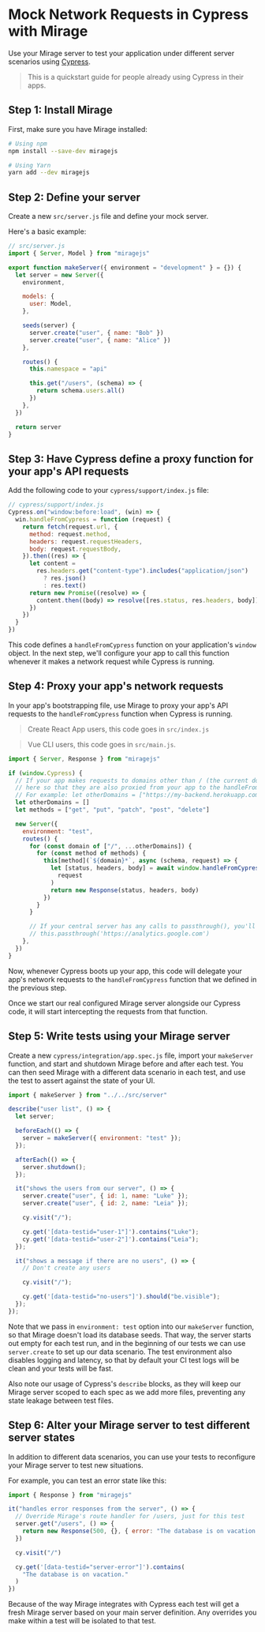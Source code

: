 # Mock Network Requests in Cypress with Mirage

Use your Mirage server to test your application under different server scenarios using [Cypress](https://www.cypress.io/).

> This is a quickstart guide for people already using Cypress in their apps.

## Step 1: Install Mirage

First, make sure you have Mirage installed:

```bash
# Using npm
npm install --save-dev miragejs

# Using Yarn
yarn add --dev miragejs
```

## Step 2: Define your server

Create a new `src/server.js` file and define your mock server.

Here's a basic example:

```js
// src/server.js
import { Server, Model } from "miragejs"

export function makeServer({ environment = "development" } = {}) {
  let server = new Server({
    environment,

    models: {
      user: Model,
    },

    seeds(server) {
      server.create("user", { name: "Bob" })
      server.create("user", { name: "Alice" })
    },

    routes() {
      this.namespace = "api"

      this.get("/users", (schema) => {
        return schema.users.all()
      })
    },
  })

  return server
}
```

## Step 3: Have Cypress define a proxy function for your app's API requests

Add the following code to your `cypress/support/index.js` file:

```js
// cypress/support/index.js
Cypress.on("window:before:load", (win) => {
  win.handleFromCypress = function (request) {
    return fetch(request.url, {
      method: request.method,
      headers: request.requestHeaders,
      body: request.requestBody,
    }).then((res) => {
      let content =
        res.headers.get("content-type").includes("application/json")
          ? res.json()
          : res.text()
      return new Promise((resolve) => {
        content.then((body) => resolve([res.status, res.headers, body]))
      })
    })
  }
})
```

This code defines a `handleFromCypress` function on your application's `window` object. In the next step, we'll configure your app to call this function whenever it makes a network request while Cypress is running.

## Step 4: Proxy your app's network requests

In your app's bootstrapping file, use Mirage to proxy your app's API requests to the `handleFromCypress` function when Cypress is running.

> Create React App users, this code goes in `src/index.js`

> Vue CLI users, this code goes in `src/main.js`.

```js
import { Server, Response } from "miragejs"

if (window.Cypress) {
  // If your app makes requests to domains other than / (the current domain), add them
  // here so that they are also proxied from your app to the handleFromCypress function.
  // For example: let otherDomains = ["https://my-backend.herokuapp.com/"]
  let otherDomains = []
  let methods = ["get", "put", "patch", "post", "delete"]

  new Server({
    environment: "test",
    routes() {
      for (const domain of ["/", ...otherDomains]) {
        for (const method of methods) {
          this[method](`${domain}*`, async (schema, request) => {
            let [status, headers, body] = await window.handleFromCypress(
              request
            )
            return new Response(status, headers, body)
          })
        }
      }

      // If your central server has any calls to passthrough(), you'll need to duplicate them here
      // this.passthrough('https://analytics.google.com')
    },
  })
}
```


Now, whenever Cypress boots up your app, this code will delegate your app's network requests to the `handleFromCypress` function that we defined in the previous step.

Once we start our real configured Mirage server alongside our Cypress code, it will start intercepting the requests from that function.

## Step 5: Write tests using your Mirage server

Create a new `cypress/integration/app.spec.js` file, import your `makeServer` function, and start and shutdown Mirage before and after each test. You can then seed Mirage with a different data scenario in each test, and use the test to assert against the state of your UI.

```js
import { makeServer } from "../../src/server"

describe("user list", () => {
  let server;

  beforeEach(() => {
    server = makeServer({ environment: "test" });
  });

  afterEach(() => {
    server.shutdown();
  });

  it("shows the users from our server", () => {
    server.create("user", { id: 1, name: "Luke" });
    server.create("user", { id: 2, name: "Leia" });

    cy.visit("/");

    cy.get('[data-testid="user-1"]').contains("Luke");
    cy.get('[data-testid="user-2"]').contains("Leia");
  });

  it("shows a message if there are no users", () => {
    // Don't create any users

    cy.visit("/");

    cy.get('[data-testid="no-users"]').should("be.visible");
  });
});

```

Note that we pass in `environment: test` option into our `makeServer` function, so that Mirage doesn't load its database seeds. That way, the server starts out empty for each test run, and in the beginning of our tests we can use `server.create` to set up our data scenario. The test environment also disables logging and latency, so that by default your CI test logs will be clean and your tests will be fast.

Also note our usage of Cypress's `describe` blocks, as they will keep our Mirage server scoped to each spec as we add more files, preventing any state leakage between test files.

## Step 6: Alter your Mirage server to test different server states

In addition to different data scenarios, you can use your tests to reconfigure your Mirage server to test new situations.

For example, you can test an error state like this:

```js
import { Response } from "miragejs"

it("handles error responses from the server", () => {
  // Override Mirage's route handler for /users, just for this test
  server.get("/users", () => {
    return new Response(500, {}, { error: "The database is on vacation." })
  })

  cy.visit("/")

  cy.get('[data-testid="server-error"]').contains(
    "The database is on vacation."
  )
})
```

Because of the way Mirage integrates with Cypress each test will get a fresh Mirage server based on your main server definition. Any overrides you make within a test will be isolated to that test.

